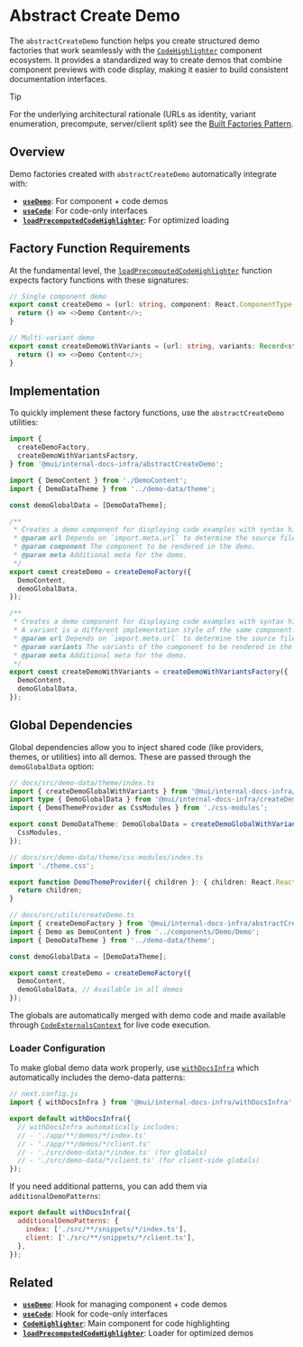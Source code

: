 # Abstract Create Demo

The `abstractCreateDemo` function helps you create structured demo factories that work seamlessly with the [`CodeHighlighter`](../../components/code-highlighter/page.mdx) component ecosystem. It provides a standardized way to create demos that combine component previews with code display, making it easier to build consistent documentation interfaces.

> [!TIP]
> For the underlying architectural rationale (URLs as identity, variant enumeration, precompute, server/client split) see the [Built Factories Pattern](../../patterns/built-factories/).

## Overview

Demo factories created with `abstractCreateDemo` automatically integrate with:

- **[`useDemo`](../../hooks/use-demo/page.mdx)**: For component + code demos
- **[`useCode`](../../hooks/use-code/page.mdx)**: For code-only interfaces
- **[`loadPrecomputedCodeHighlighter`](../load-precomputed-code-highlighter/page.mdx)**: For optimized loading

## Factory Function Requirements

At the fundamental level, the [`loadPrecomputedCodeHighlighter`](../load-precomputed-code-highlighter/page.mdx) function expects factory functions with these signatures:

```ts
// Single component demo
export const createDemo = (url: string, component: React.ComponentType, options?: any) => {
  return () => <>Demo Content</>;
}

// Multi-variant demo
export const createDemoWithVariants = (url: string, variants: Record<string, React.ComponentType>, options?: any) => {
  return () => <>Demo Content</>;
}
```

## Implementation

To quickly implement these factory functions, use the `abstractCreateDemo` utilities:

```ts
import {
  createDemoFactory,
  createDemoWithVariantsFactory,
} from '@mui/internal-docs-infra/abstractCreateDemo';

import { DemoContent } from './DemoContent';
import { DemoDataTheme } from '../demo-data/theme';

const demoGlobalData = [DemoDataTheme];

/**
 * Creates a demo component for displaying code examples with syntax highlighting.
 * @param url Depends on `import.meta.url` to determine the source file location.
 * @param component The component to be rendered in the demo.
 * @param meta Additional meta for the demo.
 */
export const createDemo = createDemoFactory({
  DemoContent,
  demoGlobalData,
});

/**
 * Creates a demo component for displaying code examples with syntax highlighting.
 * A variant is a different implementation style of the same component.
 * @param url Depends on `import.meta.url` to determine the source file location.
 * @param variants The variants of the component to be rendered in the demo.
 * @param meta Additional meta for the demo.
 */
export const createDemoWithVariants = createDemoWithVariantsFactory({
  DemoContent,
  demoGlobalData,
});
```

## Global Dependencies

Global dependencies allow you to inject shared code (like providers, themes, or utilities) into all demos. These are passed through the `demoGlobalData` option:

```ts
// docs/src/demo-data/theme/index.ts
import { createDemoGlobalWithVariants } from '@mui/internal-docs-infra/createDemoData';
import type { DemoGlobalData } from '@mui/internal-docs-infra/createDemoData/types';
import { DemoThemeProvider as CssModules } from './css-modules';

export const DemoDataTheme: DemoGlobalData = createDemoGlobalWithVariants(import.meta.url, {
  CssModules,
});
```

```ts
// docs/src/demo-data/theme/css-modules/index.ts
import './theme.css';

export function DemoThemeProvider({ children }: { children: React.ReactNode }) {
  return children;
}
```

```ts
// docs/src/utils/createDemo.ts
import { createDemoFactory } from '@mui/internal-docs-infra/abstractCreateDemo';
import { Demo as DemoContent } from '../components/Demo/Demo';
import { DemoDataTheme } from '../demo-data/theme';

const demoGlobalData = [DemoDataTheme];

export const createDemo = createDemoFactory({
  DemoContent,
  demoGlobalData, // Available in all demos
});
```

The globals are automatically merged with demo code and made available through [`CodeExternalsContext`](../../components/code-externals-context/page.mdx) for live code execution.

### Loader Configuration

To make global demo data work properly, use [`withDocsInfra`](../with-docs-infra/page.mdx) which automatically includes the demo-data patterns:

```js
// next.config.js
import { withDocsInfra } from '@mui/internal-docs-infra/withDocsInfra';

export default withDocsInfra({
  // withDocsInfra automatically includes:
  // - './app/**/demos/*/index.ts'
  // - './app/**/demos/*/client.ts'
  // - './src/demo-data/*/index.ts' (for globals)
  // - './src/demo-data/*/client.ts' (for client-side globals)
});
```

If you need additional patterns, you can add them via `additionalDemoPatterns`:

```js
export default withDocsInfra({
  additionalDemoPatterns: {
    index: ['./src/**/snippets/*/index.ts'],
    client: ['./src/**/snippets/*/client.ts'],
  },
});
```

## Related

- **[`useDemo`](../../hooks/use-demo/page.mdx)**: Hook for managing component + code demos
- **[`useCode`](../../hooks/use-code/page.mdx)**: Hook for code-only interfaces
- **[`CodeHighlighter`](../../components/code-highlighter/page.mdx)**: Main component for code highlighting
- **[`loadPrecomputedCodeHighlighter`](../load-precomputed-code-highlighter/page.mdx)**: Loader for optimized demos
